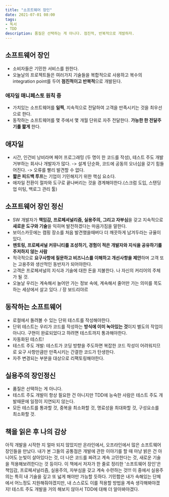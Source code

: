 ```yaml
---
title: "소프트웨어 장인"
date: 2021-07-01 08:00
tags:
- 독서
- TDD
description: 품질은 선택하는 게 아니다. 점진적, 반복적으로 개발하자.
---
```


## 소프트웨어 장인

- 소비자들은 기민한 서비스를 원한다.
- 오늘날의 프로젝트들은 여러가지 기술들을 복합적으로 사용하고 복수의 integration point를 두어 **점진적이고 반복적**으로 개발된다.

### 애자일 매니페스토 원칙 중

- 가치있는 소프트웨어를 **일찍**, 지속적으로 전달하여 고객을 만족시키는 것을 최우선으로 한다.
- 동작하는 소프트웨어를 몇 주에서 몇 개월 단위로 자주 전달한다. **가능한 한 전달주기를 짧게** 한다.

## 애자일

- 시간, 인건비 낭비라며 페어 프로그래밍 (두 명이 한 코드를 작성), 테스트 주도 개발 거부하는 회사나 개발자가 많다. -> 설계 단순화, 코드에 공동의 오너십을 갖기 힘들어진다. -> 오류를 빨리 발견할 수 없다.
- **짧은 피드백 루프**는 기업이 기민해지기 위한 핵심 요소다.
- 애자일 전환이 절차와 도구로 끝나버리는 것을 경계해야한다.(스크럼 도입, 스탠딩업 미팅, 백로그 관리 툴)

## 소프트웨어 장인 정신

- SW 개발자가 **책임감, 프로페셔널리즘, 실용주의, 그리고 자부심**을 갖고 지속적으로 **새로운 도구와 기술**을 익히며 발전하겠다는 마음가짐을 말한다.
- 보이스카웃에는 캠핑 장소를 처음 발견했을때버다 더 깨끗하게 남겨두라는 규율이 있다.
- **멘토링, 프로페셔널 커뮤니티를 조성하기, 경험이 적은 개발자와 지식을 공유하기를 주저하지 않는 사람**
- 적극적으로 **요구사항에 질문하고 비즈니스를 이해하고 개선사항을 제안**하며 고객 또는 고용주와 생산적인 동반자가 되어야한다.
- 고객은 프로페셔널의 지식과 기술에 대한 돈을 지불한다. 나 자신의 커리어의 주체가 될 것.
- 오늘날 우리는 계속해서 늘어만 가는 정보 속에, 계속해서 줄어만 가는 의미를 목도하는 세상에서 살고 있다. / 장 보드리야르

## 동작하는 소프트웨어

- 로컬에서 돌려볼 수 있는 단위 테스트를 작성해야한다.
- 단위 테스트는 우리가 코드를 작성하는 **방식에 이미 녹아있는 것**이지 별도의 작업이 아니다. 구현이 완료되었다고 하려면 테스트까지 통과해야한다.
- 자동화된 테스트!
- 테스트 주도 개발: 테스트가 코딩 방향을 주도하면 복잡한 코드 작성이 어려워지므로 요구 사항만큼만 만족시키는 간결한 코드가 탄생한다.
- 자주 변경되는 부분을 대상으로 리팩토링해야한다.

## 실용주의 장인정신

- 품질은 선택하는 게 아니다.
- 테스트 주도 개발이 항상 필요한 건 아니지만 TDD에 능숙한 사람은 테스트 주도 개발때문에 일정이 지연되지 않는다.
- 모든 테스트를 통과할 것, 중복을 최소화할 것, 명료성을 최대화할 것, 구성요소를 최소화할 것.

## 책을 읽은 후 나의 감상

아직 개발을 시작한 지 얼마 되지 않았지만 온라인에서, 오프라인에서 많은 소프트웨어 장인들을 만났다.
내가 본 그들의 공통점은 개발에 관한 이야기를 할 때 마냥 밝은 건 아니어도 눈빛이 살아있다는 것, 더 나은 코드를 짜려고 계속 고민한다는 것, 새로운 기술을 적용해보려한다는 것 등이다.
이 책에서 저자가 한 줄로 정리한 '소프트웨어 장인'은 책임감, 프로페셔널리즘, 실용주의, 자부심을 갖고 계속 수련하는 것!!!
이 중에서 실용주의는 특히 내 기술을 깊고 또 넓게 해야만 가능할 듯하다. 기민함은 내가 속해있는 단체에서 어느정도 지원해줘야겠지만,
내 스스로도 이를 적용할 방법을 계속 생각해봐야겠지! 테스트 주도 개발을 거의 해보지 않아서 TDD에 대해 더 알아봐야겠다.
